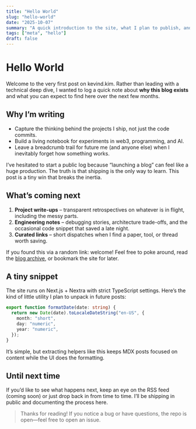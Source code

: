 ```yaml
---
title: "Hello World"
slug: "hello-world"
date: "2025-10-07"
summary: "A quick introduction to the site, what I plan to publish, and how to follow along."
tags: ["meta", "hello"]
draft: false
---
```


# Hello World

Welcome to the very first post on kevind.kim. Rather than leading with a technical deep dive, I wanted to log a quick note about **why this blog exists** and what you can expect to find here over the next few months.

## Why I’m writing

- Capture the thinking behind the projects I ship, not just the code commits.
- Build a living notebook for experiments in web3, programming, and AI.
- Leave a breadcrumb trail for future me (and anyone else) when I inevitably forget how something works.

I’ve hesitated to start a public log because “launching a blog” can feel like a huge production. The truth is that shipping is the only way to learn. This post is a tiny win that breaks the inertia.

## What’s coming next

1. **Project write-ups** – transparent retrospectives on whatever is in flight, including the messy parts.
2. **Engineering notes** – debugging stories, architecture trade-offs, and the occasional code snippet that saved a late night.
3. **Curated links** – short dispatches when I find a paper, tool, or thread worth saving.

If you found this via a random link: welcome! Feel free to poke around, read the [blog archive](/blog), or bookmark the site for later.

## A tiny snippet

The site runs on Next.js + Nextra with strict TypeScript settings. Here’s the kind of little utility I plan to unpack in future posts:

```ts
export function formatDate(date: string) {
  return new Date(date).toLocaleDateString("en-US", {
    month: "short",
    day: "numeric",
    year: "numeric",
  });
}
```

It’s simple, but extracting helpers like this keeps MDX posts focused on content while the UI does the formatting.

## Until next time

If you’d like to see what happens next, keep an eye on the RSS feed (coming soon) or just drop back in from time to time. I’ll be shipping in public and documenting the process here.

> Thanks for reading! If you notice a bug or have questions, the repo is open—feel free to open an issue.
